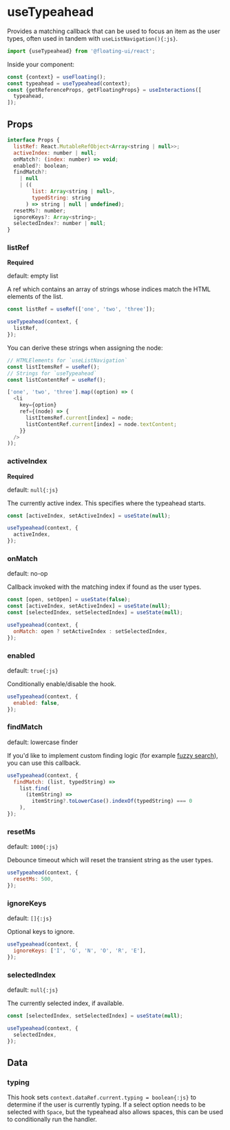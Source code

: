 # useTypeahead

Provides a matching callback that can be used to focus an item as
the user types, often used in tandem with
`useListNavigation(){:js}`.

```js
import {useTypeahead} from '@floating-ui/react';
```

Inside your component:

```js /useTypeahead/
const {context} = useFloating();
const typeahead = useTypeahead(context);
const {getReferenceProps, getFloatingProps} = useInteractions([
  typeahead,
]);
```

## Props

```js
interface Props {
  listRef: React.MutableRefObject<Array<string | null>>;
  activeIndex: number | null;
  onMatch?: (index: number) => void;
  enabled?: boolean;
  findMatch?:
    | null
    | ((
        list: Array<string | null>,
        typedString: string
      ) => string | null | undefined);
  resetMs?: number;
  ignoreKeys?: Array<string>;
  selectedIndex?: number | null;
}
```

### listRef

**Required**

default: empty list

A ref which contains an array of strings whose indices match the
HTML elements of the list.

```js
const listRef = useRef(['one', 'two', 'three']);

useTypeahead(context, {
  listRef,
});
```

You can derive these strings when assigning the node:

```js
// HTMLElements for `useListNavigation`
const listItemsRef = useRef();
// Strings for `useTypeahead`
const listContentRef = useRef();
```

```js {6}
['one', 'two', 'three'].map((option) => (
  <li
    key={option}
    ref={(node) => {
      listItemsRef.current[index] = node;
      listContentRef.current[index] = node.textContent;
    }}
  />
));
```

### activeIndex

**Required**

default: `null{:js}`

The currently active index. This specifies where the typeahead
starts.

```js
const [activeIndex, setActiveIndex] = useState(null);

useTypeahead(context, {
  activeIndex,
});
```

### onMatch

default: no-op

Callback invoked with the matching index if found as the user
types.

```js
const [open, setOpen] = useState(false);
const [activeIndex, setActiveIndex] = useState(null);
const [selectedIndex, setSelectedIndex] = useState(null);

useTypeahead(context, {
  onMatch: open ? setActiveIndex : setSelectedIndex,
});
```

### enabled

default: `true{:js}`

Conditionally enable/disable the hook.

```js
useTypeahead(context, {
  enabled: false,
});
```

### findMatch

default: lowercase finder

If you'd like to implement custom finding logic (for example
[fuzzy search](https://fusejs.io/)), you can use this callback.

```js
useTypeahead(context, {
  findMatch: (list, typedString) =>
    list.find(
      (itemString) =>
        itemString?.toLowerCase().indexOf(typedString) === 0
    ),
});
```

### resetMs

default: `1000{:js}`

Debounce timeout which will reset the transient string as the
user types.

```js
useTypeahead(context, {
  resetMs: 500,
});
```

### ignoreKeys

default: `[]{:js}`

Optional keys to ignore.

```js
useTypeahead(context, {
  ignoreKeys: ['I', 'G', 'N', 'O', 'R', 'E'],
});
```

### selectedIndex

default: `null{:js}`

The currently selected index, if available.

```js
const [selectedIndex, setSelectedIndex] = useState(null);

useTypeahead(context, {
  selectedIndex,
});
```

## Data

### typing

This hook sets `context.dataRef.current.typing = boolean{:js}` to
determine if the user is currently typing. If a select option
needs to be selected with `Space`, but the typeahead also allows
spaces, this can be used to conditionally run the handler.
